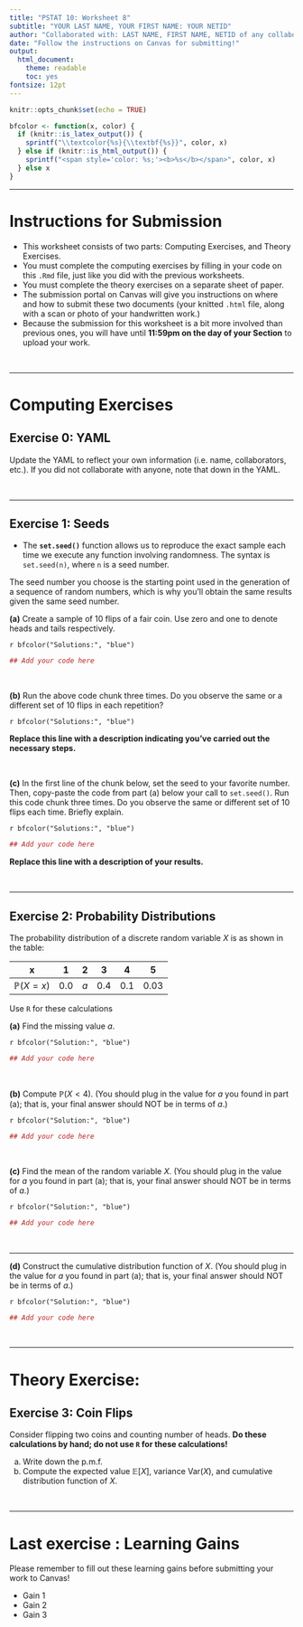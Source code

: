 ```yaml
---
title: "PSTAT 10: Worksheet 8"
subtitle: "YOUR LAST NAME, YOUR FIRST NAME: YOUR NETID"
author: "Collaborated with: LAST NAME, FIRST NAME, NETID of any collaboraters"
date: "Follow the instructions on Canvas for submitting!"
output:
  html_document:
    theme: readable
    toc: yes
fontsize: 12pt
---
```


```r
knitr::opts_chunk$set(echo = TRUE)
```

```r
bfcolor <- function(x, color) {
  if (knitr::is_latex_output()) {
    sprintf("\\textcolor{%s}{\\textbf{%s}}", color, x)
  } else if (knitr::is_html_output()) {
    sprintf("<span style='color: %s;'><b>%s</b></span>", color, x)
  } else x
}
```

---

# Instructions for Submission

- This worksheet consists of two parts: Computing Exercises, and Theory Exercises. 
- You must complete the computing exercises by filling in your code on this `.Rmd` file, just like you did with the previous worksheets. 
- You must complete the theory exercises on a separate sheet of paper.
- The submission portal on Canvas will give you instructions on where and how to submit these two documents (your knitted `.html` file, along with a scan or photo of your handwritten work.)
- Because the submission for this worksheet is a bit more involved than previous ones, you will have until **11:59pm on the day of your Section** to upload your work.

\

---

# Computing Exercises

## Exercise 0: YAML

Update the YAML to reflect your own information (i.e. name, collaborators, etc.). If you did not collaborate with anyone, note that down in the YAML. 


\

---

## Exercise 1: Seeds

- The **`set.seed()`** function allows us to reproduce the exact sample each time we execute any function involving randomness. The syntax is `set.seed(n)`, where `n` is a seed number.

The seed number you choose is the starting point used in the generation of a sequence of random numbers, which is why you’ll obtain the same results given the same seed number.


**(a)** Create a sample of 10 flips of a fair coin. Use zero and one to denote heads and tails respectively.

`r bfcolor("Solutions:", "blue")`

```r
## Add your code here
```

\

**(b)** Run the above code chunk three times. Do you observe the same or  a different set of 10 flips in each repetition? 

`r bfcolor("Solutions:", "blue")`

**Replace this line with a description indicating you've carried out the necessary steps.**


\

**(c)** In the first line of the chunk below, set the seed to your favorite number. Then, copy-paste the code from part (a) below your call to `set.seed()`. Run this code chunk three times. Do you observe the same or different set of 10 flips each time. Briefly explain.

`r bfcolor("Solutions:", "blue")`

```r
## Add your code here
```

**Replace this line with a description of your results.**

\

---

## Exercise 2: Probability Distributions

The probability distribution of a discrete random variable $X$ is as shown in the table:

| x | 1 | 2 | 3 | 4 | 5 |
|---|:-:|:-:|:-:|:-:|:-:|
| $\mathbb{P}(X = x)$ | 0.0 | $a$ | 0.4 | 0.1 | 0.03 | 

Use `R` for these calculations

**(a)** Find the missing value $a$.

`r bfcolor("Solution:", "blue")`

```r
## Add your code here
```


\

**(b)** Compute $\mathbb{P}(X < 4)$. (You should plug in the value for $a$ you found in part (a); that is, your final answer should NOT be in terms of $a$.)

`r bfcolor("Solution:", "blue")`

```r
## Add your code here
```

\

**(c)** Find the mean of the random variable $X$. (You should plug in the value for $a$ you found in part (a); that is, your final answer should NOT be in terms of $a$.)

`r bfcolor("Solution:", "blue")`

```r
## Add your code here
```

\

---

**(d)** Construct the cumulative distribution function of $X$. (You should plug in the value for $a$ you found in part (a); that is, your final answer should NOT be in terms of $a$.)

`r bfcolor("Solution:", "blue")`

```r
## Add your code here
```

\

---

# Theory Exercise:

## Exercise 3: Coin Flips

Consider flipping two coins and counting number of heads.  **Do these calculations by hand; do not use `R` for these calculations!**

(a) Write down the p.m.f. 
(b) Compute the expected value $\mathbb{E}[X]$, variance $\mathrm{Var}(X)$, and cumulative distribution function of $X$.

\

---

# Last exercise : Learning Gains

Please remember to fill out these learning gains before submitting your work to Canvas!

-   Gain 1
-   Gain 2
-   Gain 3

